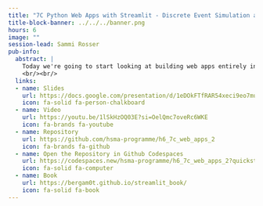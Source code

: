 ```yaml
---
title: "7C Python Web Apps with Streamlit - Discrete Event Simulation and Advanced Streamlit"
title-block-banner: ../../../banner.png
hours: 6
image: ""
session-lead: Sammi Rosser
pub-info:
  abstract: |
    Today we're going to start looking at building web apps entirely in Python using the fantastic Streamlit framework.
    <br/><br/>
  links:
  - name: Slides
    url: https://docs.google.com/presentation/d/1eDOkFTfRAR54xeci9eo7muBYV62I_-dk_8eT3d9PnfQ/edit?usp=sharing
    icon: fa-solid fa-person-chalkboard
  - name: Video
    url: https://youtu.be/1lSkHzOQ03E?si=OelQmc7oveRc6WKE
    icon: fa-brands fa-youtube
  - name: Repository
    url: https://github.com/hsma-programme/h6_7c_web_apps_2
    icon: fa-brands fa-github
  - name: Open the Repository in Github Codespaces
    url: https://codespaces.new/hsma-programme/h6_7c_web_apps_2?quickstart=1
    icon: fa-solid fa-computer
  - name: Book
    url: https://bergam0t.github.io/streamlit_book/
    icon: fa-solid fa-book
---
```

